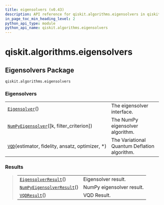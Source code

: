 ```yaml
---
title: eigensolvers (v0.43)
description: API reference for qiskit.algorithms.eigensolvers in qiskit v0.43
in_page_toc_min_heading_level: 2
python_api_type: module
python_api_name: qiskit.algorithms.eigensolvers
---
```


<span id="module-qiskit.algorithms.eigensolvers" />

<span id="qiskit-algorithms-eigensolvers" />

# qiskit.algorithms.eigensolvers

<span id="eigensolvers-package-qiskit-algorithms-eigensolvers" />

## Eigensolvers Package

`qiskit.algorithms.eigensolvers`

### Eigensolvers

|                                                                                                                                                  |                                              |
| ------------------------------------------------------------------------------------------------------------------------------------------------ | -------------------------------------------- |
| [`Eigensolver`](qiskit.algorithms.eigensolvers.Eigensolver "qiskit.algorithms.eigensolvers.Eigensolver")()                                       | The eigensolver interface.                   |
| [`NumPyEigensolver`](qiskit.algorithms.eigensolvers.NumPyEigensolver "qiskit.algorithms.eigensolvers.NumPyEigensolver")(\[k, filter\_criterion]) | The NumPy eigensolver algorithm.             |
| [`VQD`](qiskit.algorithms.eigensolvers.VQD "qiskit.algorithms.eigensolvers.VQD")(estimator, fidelity, ansatz, optimizer, \*)                     | The Variational Quantum Deflation algorithm. |

### Results

> |                                                                                                                                             |                           |
> | ------------------------------------------------------------------------------------------------------------------------------------------- | ------------------------- |
> | [`EigensolverResult`](qiskit.algorithms.eigensolvers.EigensolverResult "qiskit.algorithms.eigensolvers.EigensolverResult")()                | Eigensolver result.       |
> | [`NumPyEigensolverResult`](qiskit.algorithms.eigensolvers.NumPyEigensolverResult "qiskit.algorithms.eigensolvers.NumPyEigensolverResult")() | NumPy eigensolver result. |
> | [`VQDResult`](qiskit.algorithms.eigensolvers.VQDResult "qiskit.algorithms.eigensolvers.VQDResult")()                                        | VQD Result.               |

